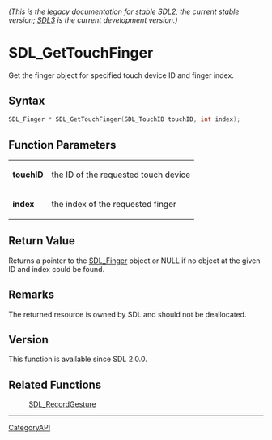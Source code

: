 ====== (This is the legacy documentation for stable SDL2, the current stable version; [https://wiki.libsdl.org/SDL3/ SDL3] is the current development version.) ======
= SDL_GetTouchFinger =

Get the finger object for specified touch device ID and finger index.

== Syntax ==

<syntaxhighlight lang='c'>
SDL_Finger * SDL_GetTouchFinger(SDL_TouchID touchID, int index);
</syntaxhighlight>

== Function Parameters ==

{|
|'''touchID'''
|the ID of the requested touch device
|-
|'''index'''
|the index of the requested finger
|}

== Return Value ==

Returns a pointer to the [[SDL_Finger]] object or NULL if no object at the
given ID and index could be found.

== Remarks ==

The returned resource is owned by SDL and should not be deallocated.

== Version ==

This function is available since SDL 2.0.0.

== Related Functions ==

:[[SDL_RecordGesture]]

----
[[CategoryAPI]]


